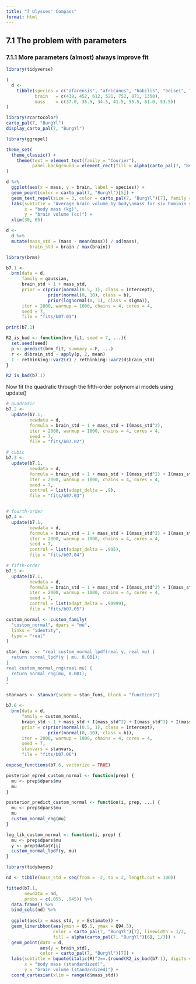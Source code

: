 ```yaml
---
title: "7 Ulysses' Compass"
format: html
---
```


## 7.1 The problem with parameters
### 7.1.1 More parameters (almost) always improve fit
```r
library(tidyverse)

(
  d <-
    tibble(species = c("afarensis", "africanus", "habilis", "boisei", "rudolfensis", "ergaster", "sapiens"),
           brain   = c(438, 452, 612, 521, 752, 871, 1350), 
           mass    = c(37.0, 35.5, 34.5, 41.5, 55.5, 61.0, 53.5))
)
```

```r
library(rcartocolor)
carto_pal(7, "BurgYl")
display_carto_pal(7, "BurgYl")
```

```r
library(ggrepel)

theme_set(
  theme_classic() +
    theme(text = element_text(family = "Courier"),
          panel.background = element_rect(fill = alpha(carto_pal(7, "BurgYl")[3], 1/4)))
)

d %>% 
  ggplot(aes(x = mass, y = brain, label = species)) +
  geom_point(color = carto_pal(7, "BurgYl")[5]) +
  geom_text_repel(size = 3, color = carto_pal(7, "BurgYl")[7], family = "Courier", seed = 438) +
  labs(subtitle = "Average brain volume by body\nmass for six hominin species",
       x = "body mass (kg)",
       y = "brain volume (cc)") +
  xlim(30, 65)
```

```r
d <-
  d %>% 
  mutate(mass_std = (mass - mean(mass)) / sd(mass),
         brain_std = brain / max(brain))
```

```r
library(brms)

b7.1 <-
  brm(data = d,
      family = gaussian,
      brain_std ~ 1 + mass_std,
      prior = c(prior(normal(0.5, 1), class = Intercept),
                prior(normal(0, 10), class = b),
                prior(lognormal(0, 1), class = sigma)),
      iter = 2000, warmup = 1000, chains = 4, cores = 4,
      seed = 7,
      file = "fits/b07.01")
```

```r
print(b7.1)
```

```r
R2_is_bad <- function(brm_fit, seed = 7, ...){
  set.seed(seed)
  p <- predict(brm_fit, summary = F, ...)
  r <- d$brain_std - apply(p, 2, mean)
  1 - rethinking::var2(r) / rethinking::var2(d$brain_std)
}
```

```r
R2_is_bad(b7.1)
```

Now fit the quadratic through the fifth-order polynomial models using update()
```r
# quadratic
b7.2 <- 
  update(b7.1,
         newdata = d, 
         formula = brain_std ~ 1 + mass_std + I(mass_std^2),
         iter = 2000, warmup = 1000, chains = 4, cores = 4,
         seed = 7,
         file = "fits/b07.02")

# cubic
b7.3 <- 
  update(b7.1,
         newdata = d, 
         formula = brain_std ~ 1 + mass_std + I(mass_std^2) + I(mass_std^3),
         iter = 2000, warmup = 1000, chains = 4, cores = 4,
         seed = 7,
         control = list(adapt_delta = .9),
         file = "fits/b07.03")


# fourth-order
b7.4 <- 
  update(b7.1,
         newdata = d, 
         formula = brain_std ~ 1 + mass_std + I(mass_std^2) + I(mass_std^3) + I(mass_std^4),
         iter = 2000, warmup = 1000, chains = 4, cores = 4,
         seed = 7,
         control = list(adapt_delta = .995),
         file = "fits/b07.04")

# fifth-order
b7.5 <- 
  update(b7.1,
         newdata = d, 
         formula = brain_std ~ 1 + mass_std + I(mass_std^2) + I(mass_std^3) + I(mass_std^4) + I(mass_std^5),
         iter = 2000, warmup = 1000, chains = 4, cores = 4,
         seed = 7,
         control = list(adapt_delta = .99999),
         file = "fits/b07.05")
```

```r
custom_normal <- custom_family(
  "custom_normal", dpars = "mu",
  links = "identity",
  type = "real"
)

stan_funs  <- "real custom_normal_lpdf(real y, real mu) {
  return normal_lpdf(y | mu, 0.001);
}
real custom_normal_rng(real mu) {
  return normal_rng(mu, 0.001);
}
" 

stanvars <- stanvar(scode = stan_funs, block = "functions")
```

```r
b7.6 <- 
  brm(data = d, 
      family = custom_normal,
      brain_std ~ 1 + mass_std + I(mass_std^2) + I(mass_std^3) + I(mass_std^4) + I(mass_std^5) + I(mass_std^6),
      prior = c(prior(normal(0.5, 1), class = Intercept),
                prior(normal(0, 10), class = b)),
      iter = 2000, warmup = 1000, chains = 4, cores = 4,
      seed = 7,
      stanvars = stanvars,
      file = "fits/b07.06")
```

```r
expose_functions(b7.6, vectorize = TRUE)

posterior_epred_custom_normal <- function(prep) {
  mu <- prep$dpars$mu
  mu 
}

posterior_predict_custom_normal <- function(i, prep, ...) {
  mu <- prep$dpars$mu
  mu 
  custom_normal_rng(mu)
}

log_lik_custom_normal <- function(i, prep) {
  mu <- prep$dpars$mu
  y <- prep$data$Y[i]
  custom_normal_lpdf(y, mu)
}
```

```r
library(tidybayes)

nd <- tibble(mass_std = seq(from = -2, to = 2, length.out = 100))

fitted(b7.1, 
       newdata = nd, 
       probs = c(.055, .945)) %>% 
  data.frame() %>% 
  bind_cols(nd) %>% 
  
  ggplot(aes(x = mass_std, y = Estimate)) +
  geom_lineribbon(aes(ymin = Q5.5, ymax = Q94.5),
                  color = carto_pal(7, "BurgYl")[7], linewidth = 1/2, 
                  fill = alpha(carto_pal(7, "BurgYl")[6], 1/3)) +
  geom_point(data = d,
             aes(y = brain_std),
             color = carto_pal(7, "BurgYl")[7]) +
  labs(subtitle = bquote(italic(R)^2==.(round(R2_is_bad(b7.1), digits = 2))),
       x = "body mass (standardized)",
       y = "brain volume (standardized)") +
  coord_cartesian(xlim = range(d$mass_std))
```

